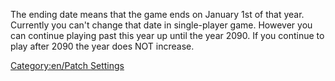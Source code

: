 The ending date means that the game ends on January 1st of that year. Currently you can't change that date in single-player game. However you can continue playing past this year up until the year 2090. If you continue to play after 2090 the year does NOT increase.
[[Category:en/Patch Settings]]
{{en/Stub}}